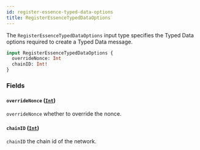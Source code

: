 ```yaml
---
id: register-essence-typed-data-options
title: RegisterEssenceTypedDataOptions
---
```



The `RegisterEssenceTypedDataOptions` input type specifies the Typed Data options required to create a Typed Data message.

```graphql
input RegisterEssenceTypedDataOptions {
  overrideNonce: Int
  chainID: Int!
}
```


### Fields

#### `overrideNonce` ([`Int`](/cyberconnect/reference/scalars/int))

`overrideNonce` whether to override the nonce.


#### `chainID` ([`Int`](/cyberconnect/reference/scalars/int))

`chainID` the chain id of the network.




